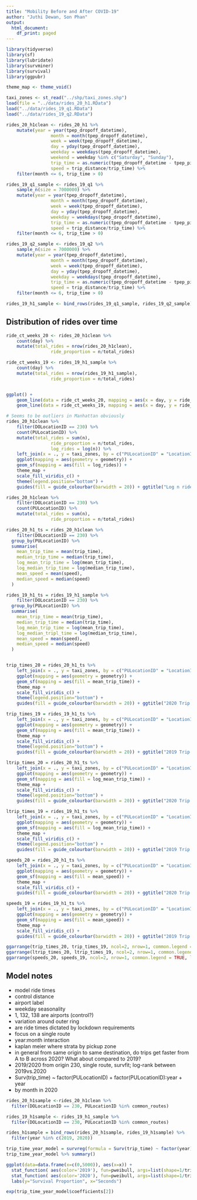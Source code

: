 ```yaml
---
title: "Mobility Before and After COVID-19"
author: "Juthi Dewan, Son Phan"
output:
  html_document:
    df_print: paged
---
```


```r
library(tidyverse)
library(sf)
library(lubridate)
library(survminer)
library(survival)
library(ggpubr)

theme_map <- theme_void()

taxi_zones <- st_read("../shp/taxi_zones.shp")
load(file = "../data/rides_20_h1.RData")
load("../data/rides_19_q1.RData")
load("../data/rides_19_q2.RData")

rides_20_h1clean <- rides_20_h1 %>%
	mutate(year = year(tpep_dropoff_datetime),
				 month = month(tpep_dropoff_datetime),
				 week = week(tpep_dropoff_datetime),
				 day = yday(tpep_dropoff_datetime), 
				 weekday = weekdays(tpep_dropoff_datetime),
				 weekend = weekday %in% c("Saturday", "Sunday"),
				 trip_time = as.numeric(tpep_dropoff_datetime - tpep_pickup_datetime),
				 speed = trip_distance/trip_time) %>%
	filter(month <= 6, trip_time > 0)

rides_19_q1_sample <- rides_19_q1 %>%
	sample_n(size = 7000000) %>%
	mutate(year = year(tpep_dropoff_datetime),
				 month = month(tpep_dropoff_datetime),
				 week = week(tpep_dropoff_datetime),
				 day = yday(tpep_dropoff_datetime), 
				 weekday = weekdays(tpep_dropoff_datetime),
				 trip_time = as.numeric(tpep_dropoff_datetime - tpep_pickup_datetime),
				 speed = trip_distance/trip_time) %>%
	filter(month <= 6, trip_time > 0)

rides_19_q2_sample <- rides_19_q2 %>%
	sample_n(size = 7000000) %>%
	mutate(year = year(tpep_dropoff_datetime),
				 month = month(tpep_dropoff_datetime),
				 week = week(tpep_dropoff_datetime),
				 day = yday(tpep_dropoff_datetime), 
				 weekday = weekdays(tpep_dropoff_datetime),
				 trip_time = as.numeric(tpep_dropoff_datetime - tpep_pickup_datetime),
				 speed = trip_distance/trip_time) %>%
	filter(month <= 6, trip_time > 0)

rides_19_h1_sample <- bind_rows(rides_19_q1_sample, rides_19_q2_sample)
```

## Distribution of rides over time
```r
ride_ct_weeks_20 <- rides_20_h1clean %>%
	count(day) %>%
	mutate(total_rides = nrow(rides_20_h1clean),
				 ride_proportion = n/total_rides)

ride_ct_weeks_19 <- rides_19_h1_sample %>%
	count(day) %>%
	mutate(total_rides = nrow(rides_19_h1_sample),
				 ride_proportion = n/total_rides)


ggplot() +
	geom_line(data = ride_ct_weeks_20, mapping = aes(x = day, y = ride_proportion, color="2020")) + 
	geom_line(data = ride_ct_weeks_19, mapping = aes(x = day, y = ride_proportion, color="2019"))
```

```r
# Seems to be outliers in Manhattan obviously
rides_20_h1clean %>%
	filter(DOLocationID == 230) %>%
	count(PULocationID) %>%
	mutate(total_rides = sum(n),
				 ride_proportion = n/total_rides,
				 log_rides = log(n)) %>%
	left_join(x = ., y = taxi_zones, by = c("PULocationID" = "LocationID")) %>%
	ggplot(mapping = aes(geometry = geometry)) +
	geom_sf(mapping = aes(fill = log_rides)) + 
	theme_map +
	scale_fill_viridis_c() +
	theme(legend.position="bottom") + 
	guides(fill = guide_colourbar(barwidth = 20)) + ggtitle("Log n rides to Times Square")
```

```r
rides_20_h1clean %>%
	filter(DOLocationID == 230) %>%
	count(PULocationID) %>%
	mutate(total_rides = sum(n),
				 ride_proportion = n/total_rides)

```

```r
rides_20_h1_ts = rides_20_h1clean %>%
	filter(DOLocationID == 230) %>%
  group_by(PULocationID) %>%
  summarise(
    mean_trip_time = mean(trip_time),
    median_trip_time = median(trip_time),
    log_mean_trip_time = log(mean_trip_time),
    log_median_trip_time = log(median_trip_time),
    mean_speed = mean(speed),
    median_speed = median(speed)
  )

rides_19_h1_ts = rides_19_h1_sample %>%
	filter(DOLocationID == 230) %>%
  group_by(PULocationID) %>%
  summarise(
    mean_trip_time = mean(trip_time),
    median_trip_time = median(trip_time),
    log_mean_trip_time = log(mean_trip_time),
    log_median_tripl_time = log(median_trip_time),
    mean_speed = mean(speed),
    median_speed = median(speed)
  )


trip_times_20 = rides_20_h1_ts %>%
	left_join(x = ., y = taxi_zones, by = c("PULocationID" = "LocationID")) %>%
	ggplot(mapping = aes(geometry = geometry)) +
	geom_sf(mapping = aes(fill = mean_trip_time)) + 
	theme_map +
	scale_fill_viridis_c() +
	theme(legend.position="bottom") + 
	guides(fill = guide_colourbar(barwidth = 20)) + ggtitle("2020 Trip Times")

trip_times_19 = rides_19_h1_ts %>%
	left_join(x = ., y = taxi_zones, by = c("PULocationID" = "LocationID")) %>%
	ggplot(mapping = aes(geometry = geometry)) +
	geom_sf(mapping = aes(fill = mean_trip_time)) + 
	theme_map +
	scale_fill_viridis_c() +
	theme(legend.position="bottom") + 
	guides(fill = guide_colourbar(barwidth = 20)) + ggtitle("2019 Trip Times")

ltrip_times_20 = rides_20_h1_ts %>%
	left_join(x = ., y = taxi_zones, by = c("PULocationID" = "LocationID")) %>%
	ggplot(mapping = aes(geometry = geometry)) +
	geom_sf(mapping = aes(fill = log_mean_trip_time)) + 
	theme_map +
	scale_fill_viridis_c() +
	theme(legend.position="bottom") + 
	guides(fill = guide_colourbar(barwidth = 20)) + ggtitle("2020 Trip Times")

ltrip_times_19 = rides_19_h1_ts %>%
	left_join(x = ., y = taxi_zones, by = c("PULocationID" = "LocationID")) %>%
	ggplot(mapping = aes(geometry = geometry)) +
	geom_sf(mapping = aes(fill = log_mean_trip_time)) + 
	theme_map +
	scale_fill_viridis_c() +
	theme(legend.position="bottom") + 
	guides(fill = guide_colourbar(barwidth = 20)) + ggtitle("2019 Trip Times")

speeds_20 = rides_20_h1_ts %>%
	left_join(x = ., y = taxi_zones, by = c("PULocationID" = "LocationID")) %>%
	ggplot(mapping = aes(geometry = geometry)) +
	geom_sf(mapping = aes(fill = mean_speed)) + 
	theme_map +
	scale_fill_viridis_c() +
	guides(fill = guide_colourbar(barwidth = 20)) + ggtitle("2020 Trip Speeds")

speeds_19 = rides_19_h1_ts %>%
	left_join(x = ., y = taxi_zones, by = c("PULocationID" = "LocationID")) %>%
	ggplot(mapping = aes(geometry = geometry)) +
	geom_sf(mapping = aes(fill = mean_speed)) + 
	theme_map +
	scale_fill_viridis_c() +
	guides(fill = guide_colourbar(barwidth = 20)) + ggtitle("2019 Trip Speeds")

ggarrange(trip_times_20, trip_times_19, ncol=2, nrow=1, common.legend = TRUE, legend="bottom")
ggarrange(ltrip_times_20, ltrip_times_19, ncol=2, nrow=1, common.legend = TRUE, legend="bottom")
ggarrange(speeds_20, speeds_19, ncol=2, nrow=1, common.legend = TRUE, legend="bottom")
```

## Model notes
* model ride times
* control distance
* airport label
* weekday seasonality
* 1, 132, 138 are airports (control?)
* variation around outer ring
* are ride times dictated by lockdown requirements
* focus on a single route
* year:month interaction
* kaplan meier where strata by pickup zone
* in general from same origin to same destination, do trips get faster from A to B across 2020? What about compared to 2019?
* 2019/2020 from origin 230, single route, survfit; log-rank between 2019vs.2020
* Surv(trip_time) ~ factor(PULocationID) + factor(PULocationID):year + year
* by month in 2020


```r
rides_20_h1sample <-rides_20_h1clean %>%
  filter(DOLocationID == 230, PULocationID %in% common_routes)

rides_19_h1sample <- rides_19_h1_sample %>%
  filter(DOLocationID == 230, PULocationID %in% common_routes)

rides_h1sample = bind_rows(rides_20_h1sample, rides_19_h1sample) %>%
  filter(year %in% c(2019, 2020))

trip_time_year_model = survreg(formula = Surv(trip_time) ~ factor(year)*factor(PULocationID), dist = "weibull", data = rides_h1sample)
trip_time_year_model %>% summary()

ggplot(data=data.frame(x=c(0,5000)), aes(x=x)) +
  stat_function( aes(color='2019'), fun=pweibull, args=list(shape=1/trip_time_year_model$scale , scale=exp(trip_time_year_model$coefficients[1] + 0*trip_time_year_model$coefficients[2]), lower.tail=FALSE )) +
  stat_function( aes(color='2020'), fun=pweibull, args=list(shape=1/trip_time_year_model$scale , scale=exp(trip_time_year_model$coefficients[1] + 1*trip_time_year_model$coefficients[2]) , lower.tail=FALSE ) ) +
  labs(y="Survival Proportion", x="Seconds")

exp(trip_time_year_model$coefficients[2])
```

